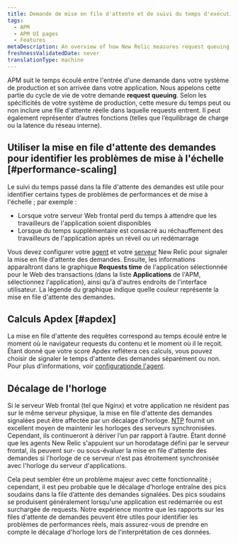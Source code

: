 ```yaml
---
title: Demande de mise en file d'attente et de suivi du temps d'exécution du frontend
tags:
  - APM
  - APM UI pages
  - Features
metaDescription: An overview of how New Relic measures request queuing and time spent in frontend web servers and load balancers.
freshnessValidatedDate: never
translationType: machine
---
```


APM suit le temps écoulé entre l&apos;entrée d&apos;une demande dans votre système de production et son arrivée dans votre application. Nous appelons cette partie du cycle de vie de votre demande <DNT>**request queuing**</DNT>. Selon les spécificités de votre système de production, cette mesure du temps peut ou non inclure une file d&apos;attente réelle dans laquelle requests entrent. Il peut également représenter d’autres fonctions (telles que l’équilibrage de charge ou la latence du réseau interne).

## Utiliser la mise en file d&apos;attente des demandes pour identifier les problèmes de mise à l&apos;échelle [#performance-scaling]

Le suivi du temps passé dans la file d&apos;attente des demandes est utile pour identifier certains types de problèmes de performances et de mise à l&apos;échelle ; par exemple :

* Lorsque votre serveur Web frontal perd du temps à attendre que les travailleurs de l&apos;application soient disponibles
* Lorsque du temps supplémentaire est consacré au réchauffement des travailleurs de l&apos;application après un réveil ou un redémarrage

Vous devez configurer votre [agent](/docs/features/configuring-request-queue-reporting) et votre [serveur](/docs/features/request-queue-server-configuration-examples) New Relic pour signaler la mise en file d&apos;attente des demandes. Ensuite, les informations apparaîtront dans le graphique <DNT>**Requests time**</DNT> de l&apos;application sélectionnée pour le Web des transactions (dans la liste <DNT>**Applications**</DNT> de l&apos;APM, sélectionnez l&apos;application), ainsi qu&apos;à d&apos;autres endroits de l&apos;interface utilisateur. La légende du graphique indique quelle couleur représente la mise en file d&apos;attente des demandes.

## Calculs Apdex [#apdex]

La mise en file d&apos;attente des requêtes correspond au temps écoulé entre le moment où le navigateur requests du contenu et le moment où il le reçoit. Étant donné que votre score Apdex reflétera ces calculs, vous pouvez choisir de signaler le temps d&apos;attente des demandes séparément ou non. Pour plus d&apos;informations, voir [configurationde l&apos;agent](/docs/features/configuring-request-queue-reporting).

## Décalage de l&apos;horloge

Si le serveur Web frontal (tel que Nginx) et votre application ne résident pas sur le même serveur physique, la mise en file d&apos;attente des demandes signalées peut être affectée par un décalage d&apos;horloge. [NTP](http://www.ntp.org/ "Le lien s'ouvre dans une nouvelle fenêtre") fournit un excellent moyen de maintenir les horloges des serveurs synchronisées. Cependant, ils continueront à dériver l’un par rapport à l’autre. Étant donné que les agents New Relic s&apos;appuient sur un horodatage défini par le serveur frontal, ils peuvent sur- ou sous-évaluer la mise en file d&apos;attente des demandes si l&apos;horloge de ce serveur n&apos;est pas étroitement synchronisée avec l&apos;horloge du serveur d&apos;applications.

Cela peut sembler être un problème majeur avec cette fonctionnalité ; cependant, il est peu probable que le décalage d’horloge entraîne des pics soudains dans la file d’attente des demandes signalées. Des pics soudains se produisent généralement lorsqu&apos;une application est redémarrée ou est surchargée de requests. Notre expérience montre que les rapports sur les files d&apos;attente de demandes peuvent être utiles pour identifier les problèmes de performances réels, mais assurez-vous de prendre en compte le décalage d&apos;horloge lors de l&apos;interprétation de ces données.